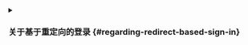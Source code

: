 <details>
<summary>

### 关于基于重定向的登录 \{#regarding-redirect-based-sign-in}

</summary>

1. 此认证 (Authentication) 过程遵循 [OpenID Connect (OIDC)](https://openid.net/specs/openid-connect-core-1_0.html) 协议，Logto 强制执行严格的安全措施以保护用户登录。
2. 如果你有多个应用程序，可以使用相同的身份提供商 (IdP)（日志 (Logto)）。一旦用户登录到一个应用程序，当用户访问另一个应用程序时，Logto 将自动完成登录过程。

要了解有关基于重定向的登录的原理和好处的更多信息，请参阅 <MainSiteUrl href="/concepts/sign-in-experience">Logto 登录体验解释</MainSiteUrl>。

</details>
